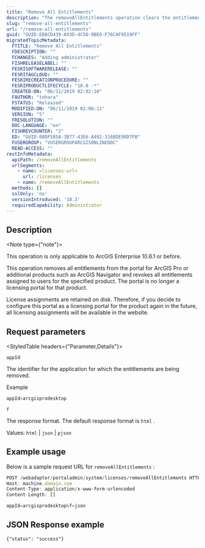```yaml
---
title: "Remove All Entitlements"
description: "The removeAllEntitlements operation clears the entitlements for ArcGIS Pro or other products from the portal."
slug: "remove-all-entitlements"
url: "/remove-all-entitlements"
guid: "GUID-EB8CD439-A93D-4C56-9BE6-F76CAF9519FF"
migratedTopicMetadata:
  FTITLE: "Remove All Entitlements"
  FDESCRIPTION: ""
  FCHANGES: "Adding administrator"
  FISHRELEASELABEL: ""
  FESRISOFTWARERELEASE: ""
  FESRITAGCLOUD: ""
  FESRIRECREATIONPROCEDURE: ""
  FESRIPRODUCTLIFECYCLE: "10.8 -*"
  CREATED-ON: "06/11/2019 02:02:10"
  FAUTHOR: "tohara"
  FSTATUS: "Released"
  MODIFIED-ON: "06/11/2019 02:06:11"
  VERSION: "5"
  FRESOLUTION: ""
  DOC-LANGUAGE: "en"
  FISHREVCOUNTER: "2"
  ED: "GUID-00DF585A-3B77-43E6-A492-316BDE98D7FB"
  FUSERGROUP: "VUSERGROUPARCGISONLINEDOC"
  READ-ACCESS: ""
restInfoMetadata:
  apiPath: /removeAllEntitlements
  urlSegments:
    - name: <licenses-url>
      url: /licenses
    - name: /removeAllEntitlements
  methods: []
  sslOnly: 'no'
  versionIntroduced: '10.3'
  requiredCapability: Administrator
---
```


## Description

<Note type={"note"}>

This operation is only applicable to ArcGIS Enterprise 10.6.1 or before.

</Note>

This operation removes all entitlements from the portal for ArcGIS Pro or additional products such as ArcGIS Navigator and revokes all entitlements assigned to users for the specified product. The portal is no longer a licensing portal for that product.

License assignments are retained on disk. Therefore, if you decide to configure this portal as a licensing portal for the product again in the future, all licensing assignments will be available in the website.

##  Request parameters 

<StyledTable headers={"Parameter,Details"}>

<StyledTableRow>

<StyledTableCell cellStyle="markdown">

`appId` 

</StyledTableCell>

<StyledTableCell cellStyle="markdown">

The identifier for the application for which the entitlements are being removed.

Example

```javascript
appId=arcgisprodesktop
```

 

</StyledTableCell>

</StyledTableRow>

<StyledTableRow>

<StyledTableCell cellStyle="markdown">

`f` 

</StyledTableCell>

<StyledTableCell cellStyle="markdown">

The response format. The default response format is `html` .

Values: `html`  \| `json`  \| `pjson` 

</StyledTableCell>

</StyledTableRow>

</StyledTable>

## Example usage

Below is a sample request URL for `removeAllEntitlements` :

```javascript
POST /webadaptor/portaladmin/system/licenses/removeAllEntitlements HTTP/1.1
Host: machine.domain.com
Content-Type: application/x-www-form-urlencoded
Content-Length: []

appId=arcgisprodesktop&f=json
```

 

## JSON Response example

```other
{"status": "success"}
```

 
